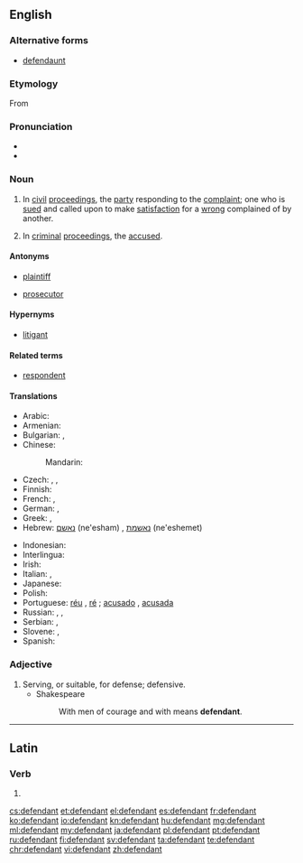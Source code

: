 {{also|défendant}}
==English==
{{wikipedia}}

===Alternative forms===
* [[defendaunt]] {{qualifier|obsolete}}

===Etymology===
From {{etyl|xno|en}}

===Pronunciation===
* {{IPA|/dɪˈfɛndənt/|lang=en}}
* {{audio|en-us-defendant.ogg|Audio (US)}}

===Noun===
{{en-noun}}

# {{context|legal|lang=en}} In [[civil]] [[proceedings]], the [[party]] responding to the [[complaint]]; one who is [[sued]] and called upon to make [[satisfaction]] for a [[wrong]] complained of by another.
# {{context|legal|lang=en}} In [[criminal]] [[proceedings]], the [[accused]].

====Antonyms====
* {{sense|in civil proceedings}} [[plaintiff]]
* {{sense|in criminal proceedings}} [[prosecutor]]

====Hypernyms====
* [[litigant]]

====Related terms====
* [[respondent]]

====Translations====
{{trans-top|person prosecuted or sued}}
* Arabic: {{t|ar|مدعى عليه|m|tr=mudda`iy `alayhi}}
* Armenian: {{t|hy|ամբաստանյալ|sc=Armn}} {{qualifier|the accused in criminal proceedings}}
* Bulgarian: {{t+|bg|обвиняем|m|sc=Cyrl}}, {{t|bg|ответник|m|sc=Cyrl}}
* Chinese:
*: Mandarin: {{zh-zh-p|被告|bèigào}}
* Czech: {{t|cs|obžalovaný|m}}, {{t|cs|obviněný|m}}, {{t|cs|žalovaný|m}}
* Finnish: {{t+|fi|vastaaja}}
* French: {{t+|fr|inculpé}}, {{t+|fr|défendeur}}
* German: {{t+|de|Angeklagter|m}}, {{t+|de|Angeklagte|f}}
* Greek: {{t+|el|εναγόμενος|tr=enagomenos}}, {{t+|el|κατηγορούμενος|tr=katigoroumenos}}
* Hebrew: [[נאשם]] (ne'esham) {{g|m}}, [[נאשמת]] (ne'eshemet) {{g|f}}
{{trans-mid}}
* Indonesian: {{t+|id|tergugat}}
* Interlingua: {{t|ia|accusato}}
* Irish: {{t|ga|cosantóir|m}}
* Italian: {{t+|it|imputato|m}}, {{t+|it|accusato|m}}
* Japanese: {{t+|ja|被告|tr=[[ひこく]] hikoku}}
* Polish: {{t+|pl|oskarżony|m}}
* Portuguese: [[réu]] {{g|m}}, [[ré]] {{g|f}}; [[acusado]] {{g|m}}, [[acusada]] {{g|f}}
* Russian: {{t+|ru|обвиняемый|m|tr=obvinjájemyj}}, {{t+|ru|ответчик|m|tr=otvétčik}}, {{t+|ru|подсудимый|m|tr=podsudímyj}}
* Serbian: {{t|sh|branjenik|m}}, {{t|sh|branjenica|f}}
* Slovene: {{t|sl|obtoženi|m}}, {{t|sl|obtožena|f}}
* Spanish: {{t+|es|acusado|m}}
{{trans-bottom}}

===Adjective===
{{en-adj}}

# Serving, or suitable, for defense; defensive.
#* Shakespeare
#*: With men of courage and with means '''defendant'''.

----

==Latin==

===Verb===
{{la-verb-form|dēfendant}}

# {{conjugation of|dēfendō||3|p|pres|act|sub|lang=la}}{{la-conj-form-gloss|defendo|3|p|pres|act|sub}}

[[cs:defendant]]
[[et:defendant]]
[[el:defendant]]
[[es:defendant]]
[[fr:defendant]]
[[ko:defendant]]
[[io:defendant]]
[[kn:defendant]]
[[hu:defendant]]
[[mg:defendant]]
[[ml:defendant]]
[[my:defendant]]
[[ja:defendant]]
[[pl:defendant]]
[[pt:defendant]]
[[ru:defendant]]
[[fi:defendant]]
[[sv:defendant]]
[[ta:defendant]]
[[te:defendant]]
[[chr:defendant]]
[[vi:defendant]]
[[zh:defendant]]